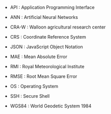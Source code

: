 - API : Application Programming Interface

- ANN : Artificial Neural Networks

- CRA-W : Walloon agricultural research center

- CRS : Coordinate Reference System

- JSON : JavaScript Object Notation

- MAE : Mean Absolute Error

- RMI : Royal Meteorological Institute

- RMSE : Root Mean Square Error

- OS : Operating System

- SSH : Secure Shell

- WGS84 : World Geodetic System 1984

